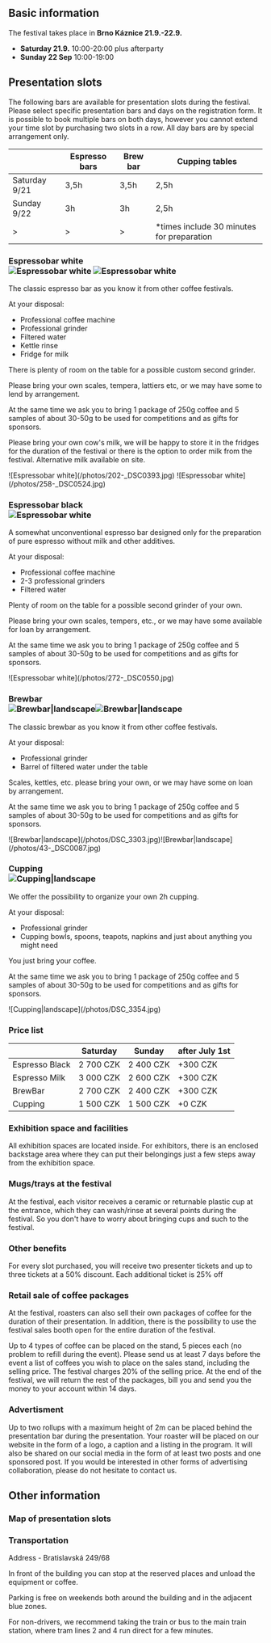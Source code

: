 ## Basic information

The festival takes place in **Brno Káznice 21.9.-22.9.**

- **Saturday 21.9.** 10:00-20:00 plus afterparty
- **Sunday 22 Sep** 10:00-19:00

## Presentation slots

The following bars are available for presentation slots during the festival. Please select specific presentation bars and days on the registration form. It is possible to book multiple bars on both days, however you cannot extend your time slot by purchasing two slots in a row. All day bars are by special arrangement only.

|               | Espresso bars | Brew bar | Cupping tables                             |
| ------------- | ------------- | -------- | ------------------------------------------ |
| Saturday 9/21 | 3,5h          | 3,5h     | 2,5h                                       |
| Sunday 9/22   | 3h            | 3h       | 2,5h                                       |
| >             | >             | >        | \*times include 30 minutes for preparation |

### Espressobar white <div className="hidden md:flex md:float-right ml-8 mb-8 gap-8">![Espressobar white](/photos/202-_DSC0393.jpg) ![Espressobar white](/photos/258-_DSC0524.jpg)</div>

The classic espresso bar as you know it from other coffee festivals.

At your disposal:

- Professional coffee machine
- Professional grinder
- Filtered water
- Kettle rinse
- Fridge for milk

There is plenty of room on the table for a possible custom second grinder.

Please bring your own scales, tempera, lattiers etc, or we may have some to lend by arrangement.

At the same time we ask you to bring 1 package of 250g coffee and 5 samples of about 30-50g to be used for competitions and as gifts for sponsors.

Please bring your own cow's milk, we will be happy to store it in the fridges for the duration of the festival or there is the option to order milk from the festival. Alternative milk available on site.

<div className="mx-8 flex items-center justify-center gap-8 md:hidden">
  ![Espressobar white](/photos/202-_DSC0393.jpg) ![Espressobar
  white](/photos/258-_DSC0524.jpg)
</div>

### Espressobar black <div className="hidden md:inline-block md:float-right ml-8 mb-8">![Espressobar white](/photos/272-_DSC0550.jpg)</div>

A somewhat unconventional espresso bar designed only for the preparation of pure espresso without milk and other additives.

At your disposal:

- Professional coffee machine
- 2-3 professional grinders
- Filtered water

Plenty of room on the table for a possible second grinder of your own.

Please bring your own scales, tempers, etc., or we may have some available for loan by arrangement.

At the same time we ask you to bring 1 package of 250g coffee and 5 samples of about 30-50g to be used for competitions and as gifts for sponsors.

<div className="mx-8 flex items-center justify-center gap-8 md:hidden">
  ![Espressobar white](/photos/272-_DSC0550.jpg)
</div>

### Brewbar <div className="hidden md:flex flex-col gap-8 md:float-right ml-8 mb-8">![Brewbar|landscape](/photos/DSC_3303.jpg)![Brewbar|landscape](/photos/43-_DSC0087.jpg)</div>

The classic brewbar as you know it from other coffee festivals.

At your disposal:

- Professional grinder
- Barrel of filtered water under the table

Scales, kettles, etc. please bring your own, or we may have some on loan by arrangement.

At the same time we ask you to bring 1 package of 250g coffee and 5 samples of about 30-50g to be used for competitions and as gifts for sponsors.

<div className="mx-8 flex flex-col items-center justify-center gap-8 md:hidden">
  ![Brewbar|landscape](/photos/DSC_3303.jpg)![Brewbar|landscape](/photos/43-_DSC0087.jpg)
</div>

### Cupping <div className="hidden md:inline-block md:float-right ml-8 mb-8">![Cupping|landscape](/photos/DSC_3354.jpg)</div>

We offer the possibility to organize your own 2h cupping.

At your disposal:

- Professional grinder
- Cupping bowls, spoons, teapots, napkins and just about anything you might need

You just bring your coffee.

At the same time we ask you to bring 1 package of 250g coffee and 5 samples of about 30-50g to be used for competitions and as gifts for sponsors.

<div className="mx-8 flex items-center justify-center gap-8 md:hidden">
  ![Cupping|landscape](/photos/DSC_3354.jpg)
</div>

### Price list

|                | Saturday  | Sunday    | after July 1st |
| -------------- | --------- | --------- | -------------- |
| Espresso Black | 2 700 CZK | 2 400 CZK | +300 CZK       |
| Espresso Milk  | 3 000 CZK | 2 600 CZK | +300 CZK       |
| BrewBar        | 2 700 CZK | 2 400 CZK | +300 CZK       |
| Cupping        | 1 500 CZK | 1 500 CZK | +0 CZK         |

### Exhibition space and facilities

All exhibition spaces are located inside. For exhibitors, there is an enclosed backstage area where they can put their belongings just a few steps away from the exhibition space.

### Mugs/trays at the festival

At the festival, each visitor receives a ceramic or returnable plastic cup at the entrance, which they can wash/rinse at several points during the festival. So you don't have to worry about bringing cups and such to the festival.

### Other benefits

For every slot purchased, you will receive two presenter tickets and up to three tickets at a 50% discount. Each additional ticket is 25% off

### Retail sale of coffee packages

At the festival, roasters can also sell their own packages of coffee for the duration of their presentation. In addition, there is the possibility to use the festival sales booth open for the entire duration of the festival.

Up to 4 types of coffee can be placed on the stand, 5 pieces each (no problem to refill during the event). Please send us at least 7 days before the event a list of coffees you wish to place on the sales stand, including the selling price. The festival charges 20% of the selling price. At the end of the festival, we will return the rest of the packages, bill you and send you the money to your account within 14 days.

### Advertisment

Up to two rollups with a maximum height of 2m can be placed behind the presentation bar during the presentation. Your roaster will be placed on our website in the form of a logo, a caption and a listing in the program. It will also be shared on our social media in the form of at least two posts and one sponsored post. If you would be interested in other forms of advertising collaboration, please do not hesitate to contact us.

## Other information

### Map of presentation slots

### Transportation

Address - Bratislavská 249/68

In front of the building you can stop at the reserved places and unload the equipment or coffee.

Parking is free on weekends both around the building and in the adjacent blue zones.

For non-drivers, we recommend taking the train or bus to the main train station, where tram lines 2 and 4 run direct for a few minutes.
